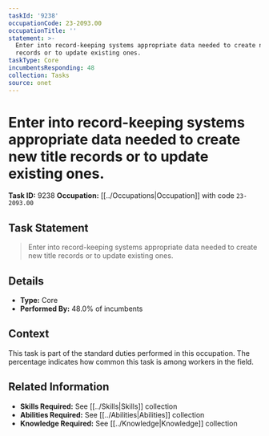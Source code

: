 ```yaml
---
taskId: '9238'
occupationCode: 23-2093.00
occupationTitle: ''
statement: >-
  Enter into record-keeping systems appropriate data needed to create new title
  records or to update existing ones.
taskType: Core
incumbentsResponding: 48
collection: Tasks
source: onet
---
```

# Enter into record-keeping systems appropriate data needed to create new title records or to update existing ones.

**Task ID:** 9238
**Occupation:** [[../Occupations|Occupation]] with code `23-2093.00`

## Task Statement

> Enter into record-keeping systems appropriate data needed to create new title records or to update existing ones.

## Details

- **Type:** Core
- **Performed By:** 48.0% of incumbents

## Context

This task is part of the standard duties performed in this occupation. The percentage indicates how common this task is among workers in the field.

## Related Information

- **Skills Required:** See [[../Skills|Skills]] collection
- **Abilities Required:** See [[../Abilities|Abilities]] collection
- **Knowledge Required:** See [[../Knowledge|Knowledge]] collection
